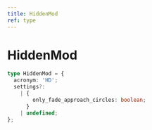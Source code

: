 ```yaml
---
title: HiddenMod
ref: type
---
```


# HiddenMod

```ts
type HiddenMod = {
  acronym: 'HD';
  settings?:
    | {
        only_fade_approach_circles: boolean;
      }
    | undefined;
};
```

